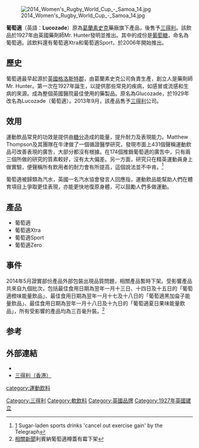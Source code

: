 [[File:2014_Women's_Rugby_World_Cup_-_Samoa_14.jpg|thumb]]

'''葡萄適'''（英語：'''Lucozade'''）原為[[葛蘭素史克|葛蘭素史克]]藥廠旗下產品，後售予[[三得利|三得利]]。該飲品於1927年由英國藥劑師Mr. Hunter發明並推出。其中的成份是[[葡萄糖|葡萄糖]]，命名為葡萄適。該飲料還有葡萄適Xtra和葡萄適Sport，於2006年開始推出。

== 歷史 ==
葡萄適最早起源於[[英國|英國]][[格洛斯特郡|格洛斯特郡]]，由葛蘭素史克公司負責生產，創立人是藥劑師Mr. Hunter。第一次在1927年誕生，以提供那些常見的疾病，如感冒或流感和生病的來源。成為整個英國醫院最佳使用的藥製品。原名為Glucozade，於1929年改名為Lucozade（葡萄適）。2013年9月，該產品售予[[三得利|三得利]]公司。

==效用==
運動飲品常見的功效是提供由[[糖分|糖分]]造成的能量，提升耐力及表現能力。Matthew Thompson及其團隊在牛津做了一個循證醫學研究，發現市面上431個聲稱運動飲品可改善表現的廣吿，大部分都沒有根據。在174個推銷葡萄適的廣吿中，只有兩三個所做的研究的質素較好，沒有太大偏差。另一方面，研究只在精英運動員身上做實驗，便聲稱所有飲用者的耐力會有所提高，這個說法並不中肯。<ref>[http://www.telegraph.co.uk/health/healthnews/9408844/Sugar-laden-sports-drinks-cancel-out-exercise-gain.html] {{Wayback|url=http://www.telegraph.co.uk/health/healthnews/9408844/Sugar-laden-sports-drinks-cancel-out-exercise-gain.html |date=20141021011800 }}Sugar-laden sports drinks 'cancel out exercise gain' by the Telegraph</ref>

葡萄適被歸類為汽水，英國一名汽水協會發言人回應指，運動飲品能幫助人們在體育項目上爭取更佳表現，亦能更快地復原身體，可以鼓勵人們多做運動。

== 產品 ==
* 葡萄適
* 葡萄適Xtra 
* 葡萄適Sport 
* 葡萄適Zero 

== 事件 ==
2014年5月證實部份產品外部包裝出現品質問題，相關產品暫時下架。受影響產品共來自九個批次，包括最佳食用日期為翌年一月十三日、十四日及十五日的「葡萄適橙味能量飲品」、最佳食用日期為翌年一月十七及十八日的「葡萄適黑加侖子能量飲品」、最佳食用日期為翌年一月十八日及十九日的「葡萄適夏日果味能量飲品」，所有受影響的產品均為三百毫升裝。<ref>[http://the-sun.on.cc/cnt/news/20140528/00407_024.html 相關新聞]利賓納葡萄適樽蓋有霉下架</ref>

==参考==
{{refs}}
== 外部連結 ==
* {{Facebook|LucozadeHK|葡萄適 Lucozade HK}}
* [https://www.suntorybeverageandfood.hk/ 三得利（香港）]
{{葛蘭素史克}}
{{DEFAULTSORT:Lucozade}}
[[Category:三得利|Category:三得利]]
[[Category:軟飲料|Category:軟飲料]]
[[category:運動飲料|category:運動飲料]]
[[Category:英國品牌|Category:英國品牌]]
[[Category:1927年英國建立|Category:1927年英國建立]]